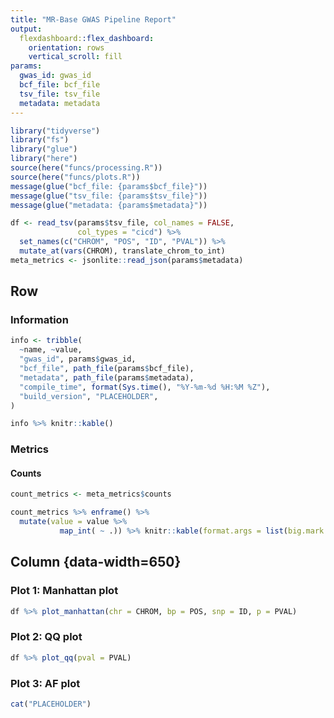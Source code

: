 ```yaml
---
title: "MR-Base GWAS Pipeline Report"
output:
  flexdashboard::flex_dashboard:
    orientation: rows
    vertical_scroll: fill
params:
  gwas_id: gwas_id
  bcf_file: bcf_file
  tsv_file: tsv_file
  metadata: metadata
---
```


```r
library("tidyverse")
library("fs")
library("glue")
library("here")
source(here("funcs/processing.R"))
source(here("funcs/plots.R"))
message(glue("bcf_file: {params$bcf_file}"))
message(glue("tsv_file: {params$tsv_file}"))
message(glue("metadata: {params$metadata}"))
```

```r
df <- read_tsv(params$tsv_file, col_names = FALSE,
               col_types = "cicd") %>%
  set_names(c("CHROM", "POS", "ID", "PVAL")) %>%
  mutate_at(vars(CHROM), translate_chrom_to_int)
meta_metrics <- jsonlite::read_json(params$metadata)
```

Row {data-width=450 .sidebar}
-----------------------------------------------------------------------

### Information {data-height=200}

```r
info <- tribble(
  ~name, ~value,
  "gwas_id", params$gwas_id,
  "bcf_file", path_file(params$bcf_file),
  "metadata", path_file(params$metadata),
  "compile_time", format(Sys.time(), "%Y-%m-%d %H:%M %Z"),
  "build_version", "PLACEHOLDER",
)

info %>% knitr::kable()
```

### Metrics

#### Counts

```r
count_metrics <- meta_metrics$counts

count_metrics %>% enframe() %>%
  mutate(value = value %>%
           map_int( ~ .)) %>% knitr::kable(format.args = list(big.mark = ","))
```

Column {data-width=650} {.tabset .tabset-fade}
-----------------------------------------------------------------------

### Plot 1: Manhattan plot

```r
df %>% plot_manhattan(chr = CHROM, bp = POS, snp = ID, p = PVAL)
```

### Plot 2: QQ plot

```r
df %>% plot_qq(pval = PVAL)
```

### Plot 3: AF plot

```r
cat("PLACEHOLDER")
```
